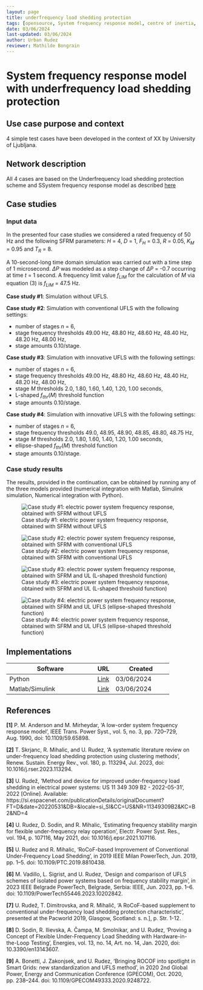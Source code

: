 ```yaml
---
layout: page
title: underfrequency load shedding protection
tags: [opensource, System frequency response model, centre of inertia, underfrequency load shedding, low frequency demand disconnection, Python, Matlab, Simulink, '#154'] 
date: 03/06/2024  
last-updated: 03/06/2024 
author: Urban Rudez
reviewer: Mathilde Bongrain
---
```


# System frequency response model with underfrequency load shedding protection

## Use case purpose and context

4 simple test cases have been developed in the context of XX by University of Ljubljana.

## Network description

All 4 cases are based on the Underfrequency load shedding protection scheme and SSystem frequency response model as described [here](/pages/models/protectionDevices/UFLS/)

## Case studies

### Input data

In the presented four case studies we considered a rated frequency of 50 Hz and the following SFRM parameters: $H$ = 4, $D$ = 1, $F_H$ = 0.3, $R$ = 0.05, $K_M$ = 0.95 and $T_R$ = 8.

A 10-second-long time domain simulation was carried out with a time step of 1 microsecond. $\Delta P$ was modeled as a step change of $\Delta P$ = -0.7 occurring at time $t$ = 1 second. A frequency limit value $f_{LIM}$ for the calculation of $M$ via equation (3) is $f_{LIM}$ = 47.5 Hz.

**Case study #1**: Simulation without UFLS.

**Case study #2**: Simulation with conventional UFLS with the following settings:

- number of stages $n$ = 6,
- stage frequency thresholds 49.00 Hz, 48.80 Hz, 48.60 Hz, 48.40 Hz, 48.20 Hz, 48.00 Hz,
- stage amounts 0.10/stage.

**Case study #3**: Simulation with innovative UFLS with the following settings:

- number of stages $n$ = 6,
- stage frequency thresholds 49.00 Hz, 48.80 Hz, 48.60 Hz, 48.40 Hz, 48.20 Hz, 48.00 Hz,
- stage $M$ thresholds 2.0, 1.80, 1.60, 1.40, 1.20, 1.00 seconds,
- L-shaped $f_{thr}(M)$ threshold function
- stage amounts 0.10/stage.

**Case study #4**: Simulation with innovative UFLS with the following settings:

- number of stages $n$ = 6,
- stage frequency thresholds 49.0, 48.95, 48.90, 48.85, 48.80, 48.75 Hz,
- stage $M$ thresholds 2.0, 1.80, 1.60, 1.40, 1.20, 1.00 seconds,
- ellipse-shaped $f_{thr}(M)$ threshold function
- stage amounts 0.10/stage.

### Case study results

The results, provided in the continuation, can be obtained by running any of the three models provided (numerical integration with Matlab, Simulink simulation, Numerical integration with Python).

![Case study #1: electric power system frequency response, obtained with SFRM without UFLS](Fig1_CS1.jpg){#fig-cs1}

![Case study #2: electric power system frequency response, obtained with SFRM with conventional UFLS](Fig2_CS2.jpg){#fig-cs2}

![Case study #3: electric power system frequency response, obtained with SFRM and UL (L-shaped threshold function)](Fig3_CS3.jpg){#fig-cs3}

![Case study #4: electric power system frequency response, obtained with SFRM and UL UFLS (ellipse-shaped threshold function)](Fig4_CS4.jpg){#fig-cs4}

## Implementations

| Software      | URL | Created |
| --------------| --- | --------- |
| Python | [Link](https://github.com/UrRudFe/My_Colib0_contributions) | 03/06/2024 |
| Matlab/Simulink | [Link](https://github.com/UrRudFe/My_Colib0_contributions) | 03/06/2024 |

## References

**[1]** P. M. Anderson and M. Mirheydar, 'A low-order system frequency response model', IEEE Trans. Power Syst., vol. 5, no. 3, pp. 720–729, Aug. 1990, doi: 10.1109/59.65898.

**[2]** T. Skrjanc, R. Mihalic, and U. Rudez, 'A systematic literature review on under-frequency load shedding protection using clustering methods', Renew. Sustain. Energy Rev., vol. 180, p. 113294, Jul. 2023, doi: 10.1016/j.rser.2023.113294.

**[3]** U. Rudež, 'Method and device for improved under-frequency load shedding in electrical power systems: US 11 349 309 B2 - 2022-05-31', 2022 [Online]. Available: https://si.espacenet.com/publicationDetails/originalDocument?FT=D&date=20220531&DB=&locale=si_SI&CC=US&NR=11349309B2&KC=B2&ND=4

**[4]** U. Rudez, D. Sodin, and R. Mihalic, 'Estimating frequency stability margin for flexible under-frequency relay operation', Electr. Power Syst. Res., vol. 194, p. 107116, May 2021, doi: 10.1016/j.epsr.2021.107116.

**[5]** U. Rudez and R. Mihalic, 'RoCoF-based Improvement of Conventional Under-Frequency Load Shedding', in 2019 IEEE Milan PowerTech, Jun. 2019, pp. 1–5. doi: 10.1109/PTC.2019.8810438.

**[6]** M. Vadillo, L. Sigrist, and U. Rudez, 'Design and comparison of UFLS schemes of isolated power systems based on frequency stability margin', in 2023 IEEE Belgrade PowerTech, Belgrade, Serbia: IEEE, Jun. 2023, pp. 1–6. doi: 10.1109/PowerTech55446.2023.10202842.

**[7]** U. Rudež, T. Dimitrovska, and R. Mihalič, 'A RoCoF-based supplement to conventional under-frequency load shedding protection characteristic', presented at the Pacworld 2019, Glasgow, Scotland: s. n.], p. Str. 1-12.

**[8]** D. Sodin, R. Ilievska, A. Čampa, M. Smolnikar, and U. Rudez, 'Proving a Concept of Flexible Under-Frequency Load Shedding with Hardware-in-the-Loop Testing', Energies, vol. 13, no. 14, Art. no. 14, Jan. 2020, doi: 10.3390/en13143607.

**[9]** A. Bonetti, J. Zakonjsek, and U. Rudez, 'Bringing ROCOF into spotlight in Smart Grids: new standardization and UFLS method', in 2020 2nd Global Power, Energy and Communication Conference (GPECOM), Oct. 2020, pp. 238–244. doi: 10.1109/GPECOM49333.2020.9248722. 

